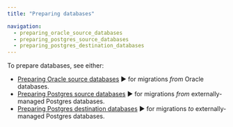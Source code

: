 ```yaml
---
title: "Preparing databases"

navigation:
  - preparing_oracle_source_databases
  - preparing_postgres_source_databases
  - preparing_postgres_destination_databases
---
```


To prepare databases, see either:
-  [Preparing Oracle source databases](preparing_oracle_source_databases) ► for migrations _from_ Oracle databases. 
-  [Preparing Postgres source databases](preparing_postgres_source_databases) ► for migrations _from_ externally-managed Postgres databases.
-  [Preparing Postgres destination databases](preparing_postgres_destination_databases) ► for migrations _to_ externally-managed Postgres databases.
